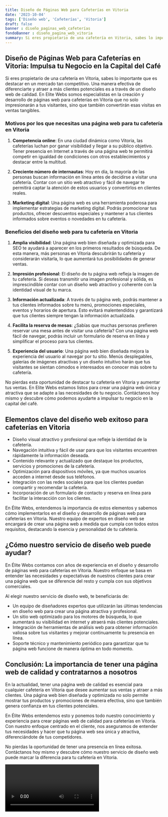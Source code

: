 ```yaml
---
title: Diseño de Páginas Web para Cafeterías en Vitoria
date: '2023-10-04'
tags: ['Diseño web', 'Cafeterías', 'Vitoria']
draft: false
banner : diseño_paginas_web_cafeterías
fondoBanner : diseño_pagina_web_vitoria
summary: Si eres propietario de una cafetería en Vitoria, sabes lo importante que es destacar en un mercado tan competitivo. Una manera efectiva de diferenciarte y atraer a más clientes potenciales es a través de un diseño web de calidad. En Elite Webs somos especialistas en la creación y desarrollo de páginas web para cafeterías en Vitoria que no solo impresionarán a tus visitantes, sino que también convertirán esas visitas en ventas tangibles.
---
```


## Diseño de Páginas Web para Cafeterías en Vitoria: Impulsa tu Negocio en la Capital del Café

Si eres propietario de una cafetería en Vitoria, sabes lo importante que es destacar en un mercado tan competitivo. Una manera efectiva de diferenciarte y atraer a más clientes potenciales es a través de un diseño web de calidad. En Elite Webs somos especialistas en la creación y desarrollo de páginas web para cafeterías en Vitoria que no solo impresionarán a tus visitantes, sino que también convertirán esas visitas en ventas tangibles.

### Motivos por los que necesitas una página web para tu cafetería en Vitoria

1. **Competencia online**: En una ciudad dinámica como Vitoria, las cafeterías luchan por ganar visibilidad y llegar a su público objetivo. Tener presencia en Internet a través de una página web te permitirá competir en igualdad de condiciones con otros establecimientos y destacar entre la multitud.

2. **Creciente número de internautas**: Hoy en día, la mayoría de las personas buscan información en línea antes de decidirse a visitar una cafetería. Contar con un sitio web atractivo y fácil de navegar te permitirá captar la atención de estos usuarios y convertirlos en clientes reales.

3. **Marketing digital**: Una página web es una herramienta poderosa para implementar estrategias de marketing digital. Podrás promocionar tus productos, ofrecer descuentos especiales y mantener a tus clientes informados sobre eventos o novedades en tu cafetería.

### Beneficios del diseño web para tu cafetería en Vitoria

1. **Amplia visibilidad**: Una página web bien diseñada y optimizada para SEO te ayudará a aparecer en los primeros resultados de búsqueda. De esta manera, más personas en Vitoria descubrirán tu cafetería y considerarán visitarla, lo que aumentará tus posibilidades de generar ventas.

2. **Impresión profesional**: El diseño de tu página web refleja la imagen de tu cafetería. Si deseas transmitir una imagen profesional y sólida, es imprescindible contar con un diseño web atractivo y coherente con la identidad visual de tu marca.

3. **Información actualizada**: A través de tu página web, podrás mantener a tus clientes informados sobre tu menú, promociones especiales, eventos y horarios de apertura. Esto evitará malentendidos y garantizará que tus clientes siempre tengan la información actualizada.

4. **Facilita la reserva de mesas**: ¿Sabías que muchas personas prefieren reservar una mesa antes de visitar una cafetería? Con una página web fácil de navegar, podrás incluir un formulario de reserva en línea y simplificar el proceso para tus clientes.

5. **Experiencia del usuario**: Una página web bien diseñada mejora la experiencia del usuario al navegar por tu sitio. Menús desplegables, galerías de imágenes atractivas y un diseño intuitivo harán que tus visitantes se sientan cómodos e interesados en conocer más sobre tu cafetería.

No pierdas esta oportunidad de destacar tu cafetería en Vitoria y aumentar tus ventas. En Elite Webs estamos listos para crear una página web única y atractiva que se adapte a las necesidades de tu negocio. Contáctanos hoy mismo y descubre cómo podemos ayudarte a impulsar tu negocio en la capital del café.

<GifSeo />

<Cta />

## Elementos clave del diseño web exitoso para cafeterías en Vitoria

- Diseño visual atractivo y profesional que refleje la identidad de la cafetería.
- Navegación intuitiva y fácil de usar para que los visitantes encuentren rápidamente la información deseada.
- Contenido relevante y actualizado que destaque los productos, servicios y promociones de la cafetería.
- Optimización para dispositivos móviles, ya que muchos usuarios acceden a internet desde sus teléfonos.
- Integración con las redes sociales para que los clientes puedan compartir y recomendar la cafetería.
- Incorporación de un formulario de contacto y reserva en línea para facilitar la interacción con los clientes.

En Élite Webs, entendemos la importancia de estos elementos y sabemos cómo implementarlos en el diseño y desarrollo de páginas web para cafeterías en Vitoria. Nuestro equipo de expertos en diseño web se encargará de crear una página web a medida que cumpla con todos estos requisitos, destacando la esencia y personalidad de tu cafetería.

## ¿Cómo nuestro servicio de diseño web puede ayudar?

En Élite Webs contamos con años de experiencia en el diseño y desarrollo de páginas web para cafeterías en Vitoria. Nuestro enfoque se basa en entender las necesidades y expectativas de nuestros clientes para crear una página web que se diferencie del resto y cumpla con sus objetivos comerciales.

Al elegir nuestro servicio de diseño web, te beneficiarás de:

- Un equipo de diseñadores expertos que utilizarán las últimas tendencias en diseño web para crear una página atractiva y profesional.
- Un sitio web optimizado para los motores de búsqueda, lo que aumentará su visibilidad en internet y atraerá más clientes potenciales.
- Integración de herramientas de análisis web para obtener información valiosa sobre tus visitantes y mejorar continuamente tu presencia en línea.
- Soporte técnico y mantenimiento periódico para garantizar que tu página web funcione de manera óptima en todo momento.

## Conclusión: La importancia de tener una página web de calidad y contratarnos a nosotros

En la actualidad, tener una página web de calidad es esencial para cualquier cafetería en Vitoria que desee aumentar sus ventas y atraer a más clientes. Una página web bien diseñada y optimizada no solo permite mostrar tus productos y promociones de manera efectiva, sino que también genera confianza en tus clientes potenciales.

En Élite Webs entendemos esto y ponemos todo nuestro conocimiento y experiencia para crear páginas web de calidad para cafeterías en Vitoria. Con nuestro enfoque centrado en el cliente, nos aseguramos de entender tus necesidades y hacer que tu página web sea única y atractiva, diferenciándote de tus competidores.

No pierdas la oportunidad de tener una presencia en línea exitosa. Contáctanos hoy mismo y descubre cómo nuestro servicio de diseño web puede marcar la diferencia para tu cafetería en Vitoria.

<Video />

<CtaBot job='Cafeterías' city='Vitoria'/>

<Gmaps query='Vitoria+españa+maps' />